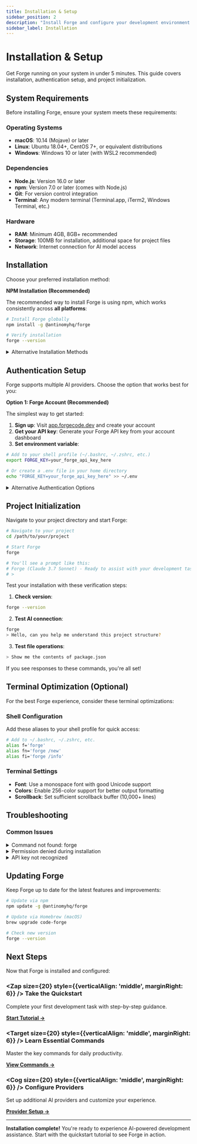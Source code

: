 ```yaml
---
title: Installation & Setup
sidebar_position: 2
description: "Install Forge and configure your development environment for AI-powered coding assistance."
sidebar_label: Installation
---
```



# Installation & Setup

Get Forge running on your system in under 5 minutes. This guide covers installation, authentication setup, and project initialization.

## System Requirements

Before installing Forge, ensure your system meets these requirements:

### Operating Systems
- **macOS**: 10.14 (Mojave) or later
- **Linux**: Ubuntu 18.04+, CentOS 7+, or equivalent distributions
- **Windows**: Windows 10 or later (with WSL2 recommended)

### Dependencies
- **Node.js**: Version 16.0 or later
- **npm**: Version 7.0 or later (comes with Node.js)
- **Git**: For version control integration
- **Terminal**: Any modern terminal (Terminal.app, iTerm2, Windows Terminal, etc.)

### Hardware
- **RAM**: Minimum 4GB, 8GB+ recommended
- **Storage**: 100MB for installation, additional space for project files
- **Network**: Internet connection for AI model access

## Installation

Choose your preferred installation method:

<Step number={1} title="Install Forge" variant="compact">

**NPM Installation (Recommended)**

The recommended way to install Forge is using npm, which works consistently across **all platforms**:

```bash
# Install Forge globally
npm install -g @antinomyhq/forge

# Verify installation
forge --version
```

</Step>

<details>
<summary>Alternative Installation Methods</summary>

**macOS: Homebrew**

Using Homebrew (macOS package manager):

```bash
# Add Forge's package repository to Homebrew
brew tap antinomyhq/code-forge

# Install Forge
brew install code-forge

# Verify installation
forge --version
```

If you don't have Homebrew installed, get it at [brew.sh](https://brew.sh/).

**Linux: Direct Download**

Choose either of these methods to install Forge on Linux:

```bash
# Using curl
curl -L https://raw.githubusercontent.com/antinomyhq/forge/main/install.sh | bash

# Using wget
wget -qO- https://raw.githubusercontent.com/antinomyhq/forge/main/install.sh | bash

# Verify installation
forge --version
```

**Windows: NPX (No Installation)**

Run Forge directly without installation using npx:

```bash
# Run directly without installation
npx @antinomyhq/forge

# Or install globally
npm install -g @antinomyhq/forge
```

**Note**: For Windows users, we recommend using WSL2 for the best experience.

</details>

## Authentication Setup

Forge supports multiple AI providers. Choose the option that works best for you:

<Step number={2} title="Configure Authentication" variant="compact">

**Option 1: Forge Account (Recommended)**

The simplest way to get started:

1. **Sign up**: Visit [app.forgecode.dev](https://app.forgecode.dev/app/) and create your account
2. **Get your API key**: Generate your Forge API key from your account dashboard
3. **Set environment variable**:

```bash
# Add to your shell profile (~/.bashrc, ~/.zshrc, etc.)
export FORGE_KEY=your_forge_api_key_here

# Or create a .env file in your home directory
echo "FORGE_KEY=your_forge_api_key_here" >> ~/.env
```

</Step>

<details>
<summary>Alternative Authentication Options</summary>

**Option 2: OpenRouter (Multiple Models)**

Access multiple AI models through one API:

1. **Sign up**: Visit [openrouter.ai](https://openrouter.ai/) and create an account
2. **Get API key**: Generate your OpenRouter API key
3. **Configure**:

```bash
export OPENROUTER_API_KEY=your_openrouter_key_here
```

**Option 3: Direct Provider Access**

Use official provider APIs directly:

**OpenAI**
```bash
# Get API key from platform.openai.com
export OPENAI_API_KEY=your_openai_key_here
```

**Anthropic**
```bash
# Get API key from console.anthropic.com
export ANTHROPIC_API_KEY=your_anthropic_key_here
```

**Environment Variable Priority**

Forge checks for API keys in this order:
1. `FORGE_KEY` - Forge's managed service
2. `OPENROUTER_API_KEY` - OpenRouter (multiple models)
3. `OPENAI_API_KEY` - Official OpenAI
4. `ANTHROPIC_API_KEY` - Official Anthropic

</details>

## Project Initialization

<Step number={3} title="Start Your First Session" variant="compact">

Navigate to your project directory and start Forge:

```bash
# Navigate to your project
cd /path/to/your/project

# Start Forge
forge

# You'll see a prompt like this:
# Forge (Claude 3.7 Sonnet) - Ready to assist with your development tasks
# >
```

</Step>

<Step number={4} title="Verify Your Setup" variant="compact">

Test your installation with these verification steps:

1. **Check version**:
```bash
forge --version
```

2. **Test AI connection**:
```bash
forge
> Hello, can you help me understand this project structure?
```

3. **Test file operations**:
```bash
> Show me the contents of package.json
```

If you see responses to these commands, you're all set!

</Step>

## Terminal Optimization (Optional)

For the best Forge experience, consider these terminal optimizations:

### Shell Configuration

Add these aliases to your shell profile for quick access:

```bash
# Add to ~/.bashrc, ~/.zshrc, etc.
alias f='forge'
alias fn='forge /new'
alias fi='forge /info'
```

### Terminal Settings

- **Font**: Use a monospace font with good Unicode support
- **Colors**: Enable 256-color support for better output formatting
- **Scrollback**: Set sufficient scrollback buffer (10,000+ lines)

## Troubleshooting

### Common Issues

<details>
<summary>Command not found: forge</summary>

**Solution**: Ensure npm's global bin directory is in your PATH:

```bash
# Check npm global bin path
npm config get prefix

# Add to your PATH (example for ~/.zshrc)
echo 'export PATH="$(npm config get prefix)/bin:$PATH"' >> ~/.zshrc
source ~/.zshrc
```

</details>

<details>
<summary>Permission denied during installation</summary>

**Solution**: Use npm's built-in permission fix:

```bash
# Fix npm permissions
npm config set prefix ~/.npm-global
echo 'export PATH="$HOME/.npm-global/bin:$PATH"' >> ~/.zshrc
source ~/.zshrc

# Then reinstall
npm install -g @antinomyhq/forge
```

</details>

<details>
<summary>API key not recognized</summary>

**Solution**: Verify your environment variables:

```bash
# Check if variables are set
echo $FORGE_KEY
echo $OPENROUTER_API_KEY

# Restart your terminal after setting variables
# Or source your shell profile
source ~/.zshrc
```

</details>

## Updating Forge

Keep Forge up to date for the latest features and improvements:

```bash
# Update via npm
npm update -g @antinomyhq/forge

# Update via Homebrew (macOS)
brew upgrade code-forge

# Check new version
forge --version
```

## Next Steps

Now that Forge is installed and configured:

<div style={{display: 'grid', gridTemplateColumns: 'repeat(auto-fit, minmax(280px, 1fr))', gap: '1rem', margin: '2rem 0'}}>

<div style={{border: '1px solid var(--ifm-color-emphasis-200)', borderRadius: '8px', padding: '1.5rem', backgroundColor: 'var(--ifm-background-surface-color)'}}>

### <Zap size={20} style={{verticalAlign: 'middle', marginRight: 6}} /> **Take the Quickstart**
Complete your first development task with step-by-step guidance.

[**Start Tutorial →**](/docs/quickstart)

</div>

<div style={{border: '1px solid var(--ifm-color-emphasis-200)', borderRadius: '8px', padding: '1.5rem', backgroundColor: 'var(--ifm-background-surface-color)'}}>

### <Target size={20} style={{verticalAlign: 'middle', marginRight: 6}} /> **Learn Essential Commands**
Master the key commands for daily productivity.

[**View Commands →**](/docs/commands)

</div>

<div style={{border: '1px solid var(--ifm-color-emphasis-200)', borderRadius: '8px', padding: '1.5rem', backgroundColor: 'var(--ifm-background-surface-color)'}}>

### <Cog size={20} style={{verticalAlign: 'middle', marginRight: 6}} /> **Configure Providers**
Set up additional AI providers and customize your experience.

[**Provider Setup →**](/docs/custom-providers)

</div>

</div>

---

**Installation complete!** You're ready to experience AI-powered development assistance. Start with the quickstart tutorial to see Forge in action.
